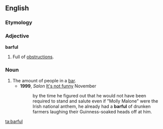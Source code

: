 ==English==

===Etymology===
{{suffix|bar|ful|lang=en}}

===Adjective===
'''barful'''

# {{context|archaic|lang=en}} Full of [[obstruction]]s.

===Noun===
{{en-noun}}

# The amount of people in a [[bar]].
#* '''1999''', ''Salon'' [http://www.salon.com/mwt/feature/1999/11/15/doomed2/ It's not funny] November 
#*: by the time he figured out that he would not have been required to stand and salute even if "Molly Malone" were the Irish national anthem, he already had a '''barful''' of drunken farmers laughing their Guinness-soaked heads off at him.

[[ta:barful]]
